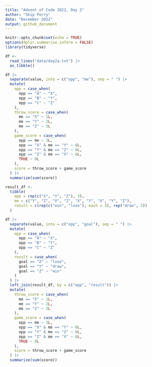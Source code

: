 ```yaml
---
title: "Advent of Code 2022, Day 2"
author: "Skip Perry"
date: "December 2022"
output: github_document
---
```


```r
knitr::opts_chunk$set(echo = TRUE)
options(dplyr.summarise.inform = FALSE)
library(tidyverse)
```

```r
df <- 
  read_lines("data/day2a.txt") |> 
  as_tibble()

df |> 
  separate(value, into = c("opp", "me"), sep = " ") |> 
  mutate(
    opp = case_when(
      opp == "A" ~ "X",
      opp == "B" ~ "Y",
      opp == "C" ~ "Z"
    ),
    throw_score = case_when(
      me == "X" ~ 1L,
      me == "Y" ~ 2L,
      me == "Z" ~ 3L
    ),
    game_score = case_when(
      opp == me ~ 3L,
      opp == "X" & me == "Y" ~ 6L,
      opp == "Y" & me == "Z" ~ 6L,
      opp == "Z" & me == "X" ~ 6L,
      TRUE ~ 0L
    ),
    score = throw_score + game_score
  ) |> 
  summarize(sum(score))
```

```r
result_df <- 
  tibble(
    opp = rep(c("X", "Y", "Z"), 3),
    me = c("Y", "Z", "X", "Z", "X", "Y", "X", "Y", "Z"),
    result = c(rep(c("win", "lose"), each = 3), rep("draw", 3))
  )

df |> 
  separate(value, into = c("opp", "goal"), sep = " ") |> 
  mutate(
    opp = case_when(
      opp == "A" ~ "X",
      opp == "B" ~ "Y",
      opp == "C" ~ "Z"
    ),
    result = case_when(
      goal == "X" ~ "lose",
      goal == "Y" ~ "draw",
      goal == "Z" ~ "win"
    )
  ) |> 
  left_join(result_df, by = c("opp", "result")) |> 
  mutate(
    throw_score = case_when(
      me == "X" ~ 1L,
      me == "Y" ~ 2L,
      me == "Z" ~ 3L
    ),
    game_score = case_when(
      opp == me ~ 3L,
      opp == "X" & me == "Y" ~ 6L,
      opp == "Y" & me == "Z" ~ 6L,
      opp == "Z" & me == "X" ~ 6L,
      TRUE ~ 0L
    ),
    score = throw_score + game_score
  ) |> 
  summarize(sum(score))
```

